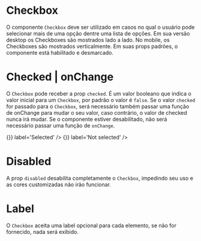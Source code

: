 
<Meta title='Data Input/Checkbox' component={Checkbox} />

# Checkbox

O componente `Checkbox` deve ser utilizado em casos no qual o usuário pode selecionar mais de uma opção dentre uma lista de opções. Em sua versão desktop os Checkboxes são mostrados lado a lado. No mobile, os Checkboxes são mostrados verticalmente. Em suas props padrões, o componente está habilitado e desmarcado.

<Canvas>
  <Story
    name='Base'
    parameters={{
      design: {
        type: 'figma',
        url: 'https://www.figma.com/file/O3bKxIcsj2rc1FNIRclJyT/Saturn-System?node-id=239%3A148'
      }
    }}
  >
    <ThemeProvider>
      <Checkbox label='Base' />
    </ThemeProvider>
  </Story>
</Canvas>

# Checked | onChange

O `Checkbox` pode receber a prop `checked`. É um valor booleano que indica o valor inicial para um `Checkbox`, por padrão o valor é `false`. Se o valor `checked` for passado para o `Checkbox`, será necessário também passar uma função de onChange para mudar o seu valor, caso contrário, o valor de checked nunca irá mudar. Se o componente estiver desabilitado, não será necessário passar uma função de `onChange`.

<Canvas>
  <Story
    name='Checked | onChange'
    parameters={{
      design: {
        type: 'figma',
        url: 'https://www.figma.com/file/O3bKxIcsj2rc1FNIRclJyT/Saturn-System?node-id=239%3A148'
      }
    }}
  >
    <ThemeProvider>
      <Checkbox checked={true} onChange={() => {}} label='Selected' />
      <Checkbox checked={false} onChange={() => {}} label='Not selected' />
      <Checkbox checked={true} disabled={true} label='Selected disabled' />
      <Checkbox checked={false} disabled={true} label='Not selected disabled' />
    </ThemeProvider>
  </Story>
</Canvas>

# Disabled

A prop `disabled` desabilita completamente o `Checkbox`, impedindo seu uso e as cores customizadas não irão funcionar.

<Canvas>
  <Story
    name='Disabled'
    parameters={{
      design: {
        type: 'figma',
        url: 'https://www.figma.com/file/O3bKxIcsj2rc1FNIRclJyT/Saturn-System?node-id=239%3A148'
      }
    }}
  >
    <ThemeProvider>
      <Checkbox label='Not selected disabled' disabled={true} name='check13' />
      <Checkbox checked={true} label='Selected disabled' disabled={true} name='check14' />
    </ThemeProvider>
  </Story>
</Canvas>

# Label

O `Checkbox` aceita uma label opcional para cada elemento, se não for fornecido, nada será exibido.

<Canvas>
  <Story
    name='label'
    parameters={{
      design: {
        type: 'figma',
        url: 'https://www.figma.com/file/O3bKxIcsj2rc1FNIRclJyT/Saturn-System?node-id=239%3A148'
      }
    }}
  >
    <ThemeProvider>
      <Checkbox label='Checkbox Label' name='check15' />
      <Checkbox name='check16' />
    </ThemeProvider>
  </Story>
</Canvas>

<ArgsTable of={Checkbox} />
